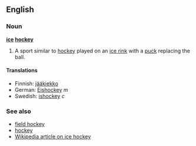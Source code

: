 ==English==
===Noun===
'''[[ice]] [[hockey]]'''

#A sport similar to [[hockey]] played on an [[ice rink]] with a [[puck]] replacing the ball.

====Translations====
*Finnish: [[jääkiekko]]
*German: [[Eishockey]] ''m''
*Swedish: [[ishockey]] ''c''

===See also===
*[[field hockey]]
*[[hockey]]
*[[w:Ice_hockey|Wikipedia article on ice hockey]]